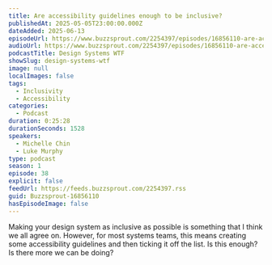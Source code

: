 ```yaml
---
title: Are accessibility guidelines enough to be inclusive?
publishedAt: 2025-05-05T23:00:00.000Z
dateAdded: 2025-06-13
episodeUrl: https://www.buzzsprout.com/2254397/episodes/16856110-are-accessibility-guidelines-enough-to-be-inclusive.mp3
audioUrl: https://www.buzzsprout.com/2254397/episodes/16856110-are-accessibility-guidelines-enough-to-be-inclusive.mp3
podcastTitle: Design Systems WTF
showSlug: design-systems-wtf
image: null
localImages: false
tags:
  - Inclusivity
  - Accessibility
categories:
  - Podcast
duration: 0:25:28
durationSeconds: 1528
speakers:
  - Michelle Chin
  - Luke Murphy
type: podcast
season: 1
episode: 38
explicit: false
feedUrl: https://feeds.buzzsprout.com/2254397.rss
guid: Buzzsprout-16856110
hasEpisodeImage: false
---
```

Making your design system as inclusive as possible is something that I think we all agree on. However, for most systems teams, this means creating some accessibility guidelines and then ticking it off the list. Is this enough? Is there more we can be doing?
